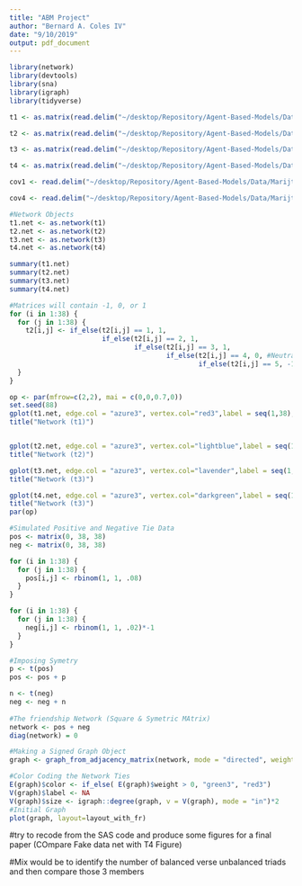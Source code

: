```yaml
---
title: "ABM Project"
author: "Bernard A. Coles IV"
date: "9/10/2019"
output: pdf_document
---
```


```r
library(network)
library(devtools)
library(sna)
library(igraph)
library(tidyverse)
```

```r
t1 <- as.matrix(read.delim("~/desktop/Repository/Agent-Based-Models/Data/Marijtje-Signed-Longitudinal/t1.dat", header = F, sep = " "))

t2 <- as.matrix(read.delim("~/desktop/Repository/Agent-Based-Models/Data/Marijtje-Signed-Longitudinal/t2.dat", header = F, sep = " "))

t3 <- as.matrix(read.delim("~/desktop/Repository/Agent-Based-Models/Data/Marijtje-Signed-Longitudinal/t3.dat", header = F, sep = " "))

t4 <- as.matrix(read.delim("~/desktop/Repository/Agent-Based-Models/Data/Marijtje-Signed-Longitudinal/t4.dat", header = F, sep = " "))

cov1 <- read.delim("~/desktop/Repository/Agent-Based-Models/Data/Marijtje-Signed-Longitudinal/cov1.dat", header = F, sep = " ", na.strings = "NA")

cov4 <- read.delim("~/desktop/Repository/Agent-Based-Models/Data/Marijtje-Signed-Longitudinal/cov4.dat", header = F, sep = " ", na.strings = "NA")

#Network Objects
t1.net <- as.network(t1)
t2.net <- as.network(t2)
t3.net <- as.network(t3)
t4.net <- as.network(t4)

summary(t1.net)
summary(t2.net)
summary(t3.net)
summary(t4.net)

```

```r
#Matrices will contain -1, 0, or 1
for (i in 1:38) {
  for (j in 1:38) {
    t2[i,j] <- if_else(t2[i,j] == 1, 1,
                       if_else(t2[i,j] == 2, 1,
                               if_else(t2[i,j] == 3, 1,
                                       if_else(t2[i,j] == 4, 0, #Neutral relationships = 0? 
                                               if_else(t2[i,j] == 5, -1, 0)))))
  }
}
```

```r
op <- par(mfrow=c(2,2), mai = c(0,0,0.7,0))
set.seed(88)
gplot(t1.net, edge.col = "azure3", vertex.col="red3",label = seq(1,38), vertex.cex=1.5, label.pos = 5, label.cex=0.5)
title("Network (t1)")


gplot(t2.net, edge.col = "azure3", vertex.col="lightblue",label = seq(1,38), vertex.cex=1.5, label.pos = 5, label.cex=0.5)
title("Network (t2)")

gplot(t3.net, edge.col = "azure3", vertex.col="lavender",label = seq(1,38), vertex.cex=1.5, label.pos = 5, label.cex=0.5)
title("Network (t3)")

gplot(t4.net, edge.col = "azure3", vertex.col="darkgreen",label = seq(1,38), vertex.cex=1.5, label.pos = 5, label.cex=0.5)
title("Network (t3)")
par(op)
```

```r
#Simulated Positive and Negative Tie Data 
pos <- matrix(0, 38, 38)
neg <- matrix(0, 38, 38)

for (i in 1:38) {
  for (j in 1:38) {
    pos[i,j] <- rbinom(1, 1, .08)
  }
}

for (i in 1:38) {
  for (j in 1:38) {
    neg[i,j] <- rbinom(1, 1, .02)*-1
  }
}

#Imposing Symetry
p <- t(pos)
pos <- pos + p

n <- t(neg)
neg <- neg + n
  
#The friendship Network (Square & Symetric MAtrix)
network <- pos + neg 
diag(network) = 0 

#Making a Signed Graph Object 
graph <- graph_from_adjacency_matrix(network, mode = "directed", weighted = T)

#Color Coding the Network Ties 
E(graph)$color <- if_else( E(graph)$weight > 0, "green3", "red3")
V(graph)$label <- NA
V(graph)$size <- igraph::degree(graph, v = V(graph), mode = "in")*2
#Initial Graph 
plot(graph, layout=layout_with_fr)

```

#try to recode from the SAS code and produce some figures for a final paper (COmpare Fake data net with T4 Figure)

#Mix would be to identify the number of balanced verse unbalanced triads and then compare those 3 members 

```r

```






















